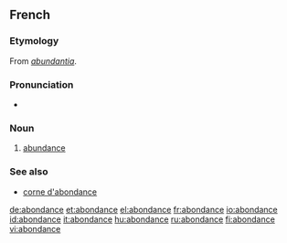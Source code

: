 ==French==

===Etymology===
From {{etyl|la|fr}} ''[[abundantia]]''.

===Pronunciation===
* {{audio|Fr-abondance.ogg|Audio}}

===Noun===
{{fr-noun|f}}
# [[abundance]]

===See also===
* [[corne d'abondance]]

[[de:abondance]]
[[et:abondance]]
[[el:abondance]]
[[fr:abondance]]
[[io:abondance]]
[[id:abondance]]
[[it:abondance]]
[[hu:abondance]]
[[ru:abondance]]
[[fi:abondance]]
[[vi:abondance]]